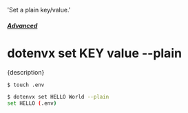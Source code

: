   'Set a plain key/value.'

##### [Advanced](/docs/advanced)
# dotenvx set KEY value --plain

<p className="lead">{description}</p>

```sh
$ touch .env

$ dotenvx set HELLO World --plain
set HELLO (.env)
```
